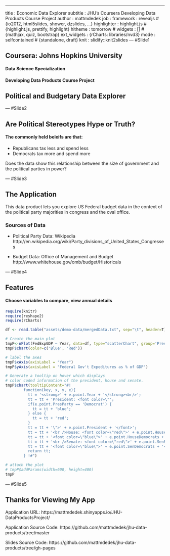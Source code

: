 ---
title       : Economic Data Explorer
subtitle    : JHU's Coursera Developing Data Products Course Project
author      : mattmdedek
job         : 
framework   : revealjs     # {io2012, html5slides, shower, dzslides, ...}
highlighter : highlight.js  # {highlight.js, prettify, highlight}
hitheme     : tomorrow      # 
widgets     : []            # {mathjax, quiz, bootstrap}
ext_widgets : {rCharts: libraries/nvd3}
mode        : selfcontained # {standalone, draft}
knit        : slidify::knit2slides
--- #Slide1

<style>iframe{background-color: white}</style>

## Coursera: Johns Hopkins University

#### Data Science Specialization

#### Developing Data Products Course Project

## Political and Budgetary Data Explorer

--- #Slide2

## Are Political Stereotypes Hype or Truth?

#### The commonly held beleifs are that:

* Republicans tax less and spend less
* Democrats tax more and spend more


Does the data show this relationship between the size of government and the political parties in power?

--- #Slide3

## The Application

This data product lets you explore US Federal budget data
in the context of the political party majorities in congress and
the oval office.

### Sources of Data

* Political Party Data: Wikipedia
http://en.wikipedia.org/wiki/Party_divisions_of_United_States_Congresses

* Budget Data: Office of Management and Budget
http://www.whitehouse.gov/omb/budget/Historicals

--- #Slide4

## Features

#### Choose variables to compare, view annual details

```r
require(knitr)
require(reshape2)
require(rCharts)

df <- read.table("assets/demo-data/mergedData.txt", sep="\t", header=T)

# Create the main plot
tmpP<-nPlot(FedExpGDP ~ Year, data=df, type="scatterChart", group='PresParty')
tmpP$chart(color=c('Blue', 'Red'))

# label the axes
tmpP$xAxis(axisLabel = "Year")
tmpP$yAxis(axisLabel = "Federal Gov't Expeditures as % of GDP")

# Generate a tooltip on hover which displays
# color coded information of the president, house and senate.
tmpP$chart(tooltipContent="#!
        function(key, x, y, e){
          tt = '<strong>' + e.point.Year + '</strong><br/>';
          tt = tt + 'President: <font color=\"';
          if(e.point.PresParty == 'Democrat') {
            tt = tt + 'blue';
          } else {
            tt = tt + 'red';
          }
          tt = tt + '\">' + e.point.President + '</font>';
          tt = tt + '<br />House: <font color=\"red\">' + e.point.HouseRepublicans + '</font> / ';
          tt = tt + '<font color=\"blue\">' + e.point.HouseDemocrats + '</font>';
          tt = tt + '<br />Senate: <font color=\"red\">' + e.point.SenRepublicans + '</font> / ';
          tt = tt + '<font color=\"blue\">' + e.point.SenDemocrats + '</font>';
          return tt;
        } !#")

# attach the plot
# tmpP$addParams(width=600, height=400)
tmpP

```

--- #Slide5

## Thanks for Viewing My App

Application URL:
https://mattmdedek.shinyapps.io/JHU-DataProductsProject/

Application Source Code:
https://github.com/mattmdedek/jhu-data-products/tree/master

Slides Source Code:
https://github.com/mattmdedek/jhu-data-products/tree/gh-pages

